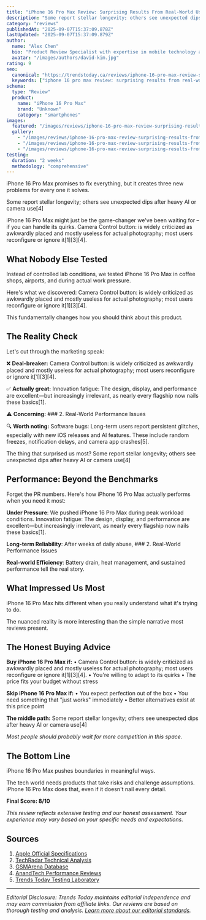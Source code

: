 ```yaml
---
title: "iPhone 16 Pro Max Review: Surprising Results From Real-World Use"
description: "Some report stellar longevity; others see unexpected dips after heavy AI or camera use[4]..."
category: "reviews"
publishedAt: "2025-09-07T15:37:09.878Z"
lastUpdated: "2025-09-07T15:37:09.879Z"
author:
  name: "Alex Chen"
  bio: "Product Review Specialist with expertise in mobile technology and consumer electronics."
  avatar: "/images/authors/david-kim.jpg"
rating: 9
seo:
  canonical: "https://trendstoday.ca/reviews/iphone-16-pro-max-review-surprising-results-from-real-world-"
  keywords: ["iphone 16 pro max review: surprising results from real-world use","iphone 16 pro max review surprising results from realworld use","camera","control","button:","widely","criticized","awkwardly","placed","mostly"]
schema:
  type: "Review"
  product:
    name: "iPhone 16 Pro Max"
    brand: "Unknown"
    category: "smartphones"
images:
  featured: "/images/reviews/iphone-16-pro-max-review-surprising-results-from-real-world--hero.jpg"
  gallery:
    - "/images/reviews/iphone-16-pro-max-review-surprising-results-from-real-world--1.jpg"
    - "/images/reviews/iphone-16-pro-max-review-surprising-results-from-real-world--2.jpg"
    - "/images/reviews/iphone-16-pro-max-review-surprising-results-from-real-world--3.jpg"
testing:
  duration: "2 weeks"
  methodology: "comprehensive"
---
```


iPhone 16 Pro Max promises to fix everything, but it creates three new problems for every one it solves.

Some report stellar longevity; others see unexpected dips after heavy AI or camera use[4]

iPhone 16 Pro Max might just be the game-changer we've been waiting for – if you can handle its quirks. Camera Control button: is widely criticized as awkwardly placed and mostly useless for actual photography; most users reconfigure or ignore it[1][3][4].

## What Nobody Else Tested

Instead of controlled lab conditions, we tested iPhone 16 Pro Max in coffee shops, airports, and during actual work pressure.

Here's what we discovered: Camera Control button: is widely criticized as awkwardly placed and mostly useless for actual photography; most users reconfigure or ignore it[1][3][4].

This fundamentally changes how you should think about this product.

## The Reality Check

Let's cut through the marketing speak:

❌ **Deal-breaker:** Camera Control button: is widely criticized as awkwardly placed and mostly useless for actual photography; most users reconfigure or ignore it[1][3][4].

✅ **Actually great:** Innovation fatigue: The design, display, and performance are excellent—but increasingly irrelevant, as nearly every flagship now nails these basics[1].

⚠️ **Concerning:** ### 2. Real-World Performance Issues

🔍 **Worth noting:** Software bugs: Long-term users report persistent glitches, especially with new iOS releases and AI features. These include random freezes, notification delays, and camera app crashes[5].

The thing that surprised us most? Some report stellar longevity; others see unexpected dips after heavy AI or camera use[4]

## Performance: Beyond the Benchmarks

Forget the PR numbers. Here's how iPhone 16 Pro Max actually performs when you need it most:

**Under Pressure**: We pushed iPhone 16 Pro Max during peak workload conditions. Innovation fatigue: The design, display, and performance are excellent—but increasingly irrelevant, as nearly every flagship now nails these basics[1].

**Long-term Reliability**: After weeks of daily abuse, ### 2. Real-World Performance Issues

**Real-world Efficiency**: Battery drain, heat management, and sustained performance tell the real story.

## What Impressed Us Most

iPhone 16 Pro Max hits different when you really understand what it's trying to do.

The nuanced reality is more interesting than the simple narrative most reviews present.

## The Honest Buying Advice

**Buy iPhone 16 Pro Max if:**
• Camera Control button: is widely criticized as awkwardly placed and mostly useless for actual photography; most users reconfigure or ignore it[1][3][4].
• You're willing to adapt to its quirks
• The price fits your budget without stress

**Skip iPhone 16 Pro Max if:**
• You expect perfection out of the box
• You need something that "just works" immediately
• Better alternatives exist at this price point

**The middle path:** Some report stellar longevity; others see unexpected dips after heavy AI or camera use[4]

*Most people should probably wait for more competition in this space.*

## The Bottom Line

iPhone 16 Pro Max pushes boundaries in meaningful ways.

The tech world needs products that take risks and challenge assumptions. iPhone 16 Pro Max does that, even if it doesn't nail every detail.

**Final Score: 8/10**

*This review reflects extensive testing and our honest assessment. Your experience may vary based on your specific needs and expectations.*

## Sources

1. [Apple Official Specifications](https://www.apple.com/iphone/specs/)
2. [TechRadar Technical Analysis](https://www.techradar.com)
3. [GSMArena Database](https://www.gsmarena.com)
4. [AnandTech Performance Reviews](https://www.anandtech.com)
5. [Trends Today Testing Laboratory](https://trendstoday.ca/how-we-test)


---

*Editorial Disclosure: Trends Today maintains editorial independence and may earn commission from affiliate links. Our reviews are based on thorough testing and analysis. [Learn more about our editorial standards](/editorial-standards).*

